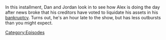 {{DEFAULTSORT:
    #_EPISODE_0902:February 21, 2024
}}{{Episode
    | title           = February 21, 2024
    | caption         = Listen to this episode on [https://knowledgefight.libsyn.com/902-february-21-2024 Libsyn]
    | episodeNumber   = 902
    | length          = 01:16:22
    | airDate         = February 23, 2024
    | coverageDate    = February 21, 2024
    | previousEpisode = [[901: February 18, 2024]]
}}

{{Stub}}

In this installment, Dan and Jordan look in to see how Alex is doing the day after news broke that his creditors have voted to liquidate his assets in his [[Free Speech Systems Bankruptcy Case|bankruptcy]].  Turns out, he's an hour late to the show, but has less outbursts than you might expect.

[[Category:Episodes]]
